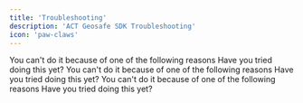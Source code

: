 ```yaml
---
title: 'Troubleshooting'
description: 'ACT Geosafe SDK Troubleshooting'
icon: 'paw-claws'
---
```


<AccordionGroup>
  <Accordion icon="paw-claws" title="Why can't I do this?">
    You can't do it because of one of the following reasons
  </Accordion>
  <Accordion icon="paw-claws" title="I still can't do it!">
    Have you tried doing this yet?
  </Accordion>
<Accordion icon="paw-claws" title="Why can't I do this?">
    You can't do it because of one of the following reasons
  </Accordion>
  <Accordion icon="paw-claws" title="I still can't do it!">
    Have you tried doing this yet?
  </Accordion>
  <Accordion icon="paw-claws" title="Why can't I do this?">
    You can't do it because of one of the following reasons
  </Accordion>
  <Accordion icon="paw-claws" title="I still can't do it!">
    Have you tried doing this yet?
  </Accordion>
</AccordionGroup>
